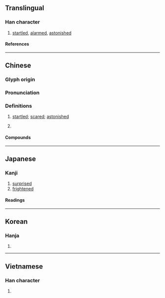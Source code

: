 {{character info}}
==Translingual==

===Han character===
{{Han char|rn=61|rad=心|as=09|sn=12|four=96027|canj=PRRS|ids=⿰忄咢}}

# [[startled]], [[alarmed]], [[astonished]]

====References====
{{Han ref|kx=0395.050|dkj=10939|dj=0731.150|hdz=42328.080|uh=6115}}

----

==Chinese==
{{zh-forms|alt=鄂}}

===Glyph origin===
{{Han etym}}

===Pronunciation===
{{zh-pron
|m=è
|m-s=
|c=ngok6
|c-t=
|g=
|h=pfs=ngok
|j=
|mb=
|md=
|mn=go̍k/qz,tw,xm:gia̍h/tw,xm,zz:ngia̍h
|mn_note=go̍k - literary; gia̍h/ngia̍h - vernacular
|mn-t=
|w=
|x=
|mc=y
|oc=y
|cat=a,n
}}

===Definitions===
{{zh-hanzi}}

# [[startled]]; [[scared]]; [[astonished]]
# {{zh-o}} {{zh-alt-form|諤|[[honest]] [[speech]]}}

====Compounds====
{{zh-der|愕愕|愕視|惋愕|愕愕睜睜|愕然|愕眙|眼愕愕|震愕|驚愕|錯愕}}

----

==Japanese==

===Kanji===
{{ja-kanji|grade=|rs=心09}}

# [[surprised]]
# [[frightened]]

====Readings====
{{ja-readings
|on=がく
|kun=おどろ-く
}}

----

==Korean==

===Hanja===
{{ko-hanja|악}}

# {{rfdef|ko|sort=心09}}

----

==Vietnamese==

===Han character===
{{vi-readings|rs=心09|reading=[[ngạc]], [[ngắc]]}}

# {{rfdef|vi|sort=心09}}

{{cln|vi|Han tu}}